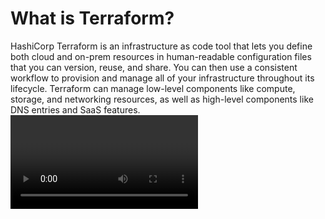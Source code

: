 # What is Terraform?

<Intro>
HashiCorp Terraform is an infrastructure as code tool that lets you define both cloud and on-prem resources in human-readable configuration files that you can version, reuse, and share. 
You can then use a consistent workflow to provision and manage all of your infrastructure throughout its lifecycle. 
Terraform can manage low-level components like compute, storage, and networking resources, as well as high-level components like DNS entries and SaaS features.
</Intro>

<Video id="h970ZBgKINg" />

Terraform creates and manages resources on cloud platforms and other services through their application programming interfaces (APIs). 
Providers enable Terraform to work with virtually any platform or service with an accessible API.

HashiCorp and the Terraform community have already written thousands of providers to manage many different types of resources and services. 
You can find all publicly available providers on the Terraform Registry, including Amazon Web Services (AWS), Azure, Google Cloud Platform (GCP), Kubernetes, Helm, GitHub, Splunk, DataDog, and many more.

The core Terraform workflow consists of three stages:

- **Write**: You define resources, which may be across multiple cloud providers and services. For example, you might create a configuration to deploy an application on virtual machines in a Virtual Private Cloud (VPC) network with security groups and a load balancer.
- **Plan**: Terraform creates an execution plan describing the infrastructure it will create, update, or destroy based on the existing infrastructure and your configuration.
- **Apply**: On approval, Terraform performs the proposed operations in the correct order, respecting any resource dependencies. For example, if you update the properties of a VPC and change the number of virtual machines in that VPC, Terraform will recreate the VPC before scaling the virtual machines.




